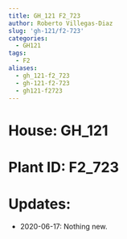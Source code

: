 ```yaml
---
title: GH_121 F2_723
author: Roberto Villegas-Diaz
slug: 'gh-121/f2-723'
categories:
  - GH121
tags:
  - F2
aliases:
  - gh_121-f2_723
  - gh-121-f2-723
  - gh121-f2723
---
```


# **House**: GH_121
# **Plant ID**: F2_723
# **Updates**: 
 - 2020-06-17: Nothing new.
